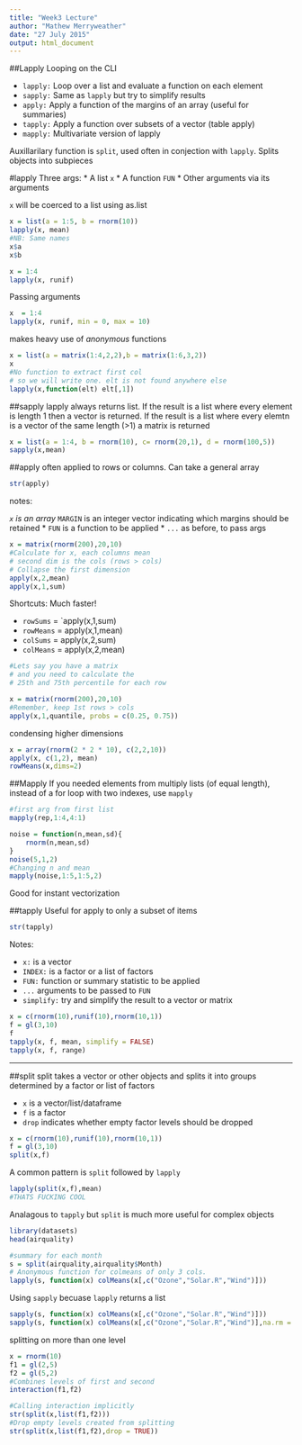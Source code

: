 ```yaml
---
title: "Week3 Lecture"
author: "Mathew Merryweather"
date: "27 July 2015"
output: html_document
---
```


##Lapply
Looping on the CLI

* `lapply:` Loop over a list and evaluate a function on each element
* `sapply:` Same as `lapply` but try to simplify results
* `apply:` Apply a function of the margins of an array (useful for summaries)
* `tapply:` Apply a function over subsets of a vector (table apply)
* `mapply:` Multivariate version of lapply

Auxillarilary function is `split`, used often in conjection with `lapply`. Splits objects into subpieces

#lapply
Three args:
* A list `x`
* A function `FUN`
* Other arguments via its arguments

`x` will be coerced to a list using as.list

```r
x = list(a = 1:5, b = rnorm(10))
lapply(x, mean)
#NB: Same names
x$a
x$b
```

```r
x = 1:4
lapply(x, runif)
```
Passing arguments
```r
x  = 1:4
lapply(x, runif, min = 0, max = 10)
```

makes heavy use of *anonymous* functions

```r
x = list(a = matrix(1:4,2,2),b = matrix(1:6,3,2))
x
#No function to extract first col
# so we will write one. elt is not found anywhere else
lapply(x,function(elt) elt[,1])
```

##sapply
lapply always returns list.
If the result is a list where every element is length 1 then a vector is returned.
If the result is a list where every elemtn is a vector of the same length (>1) a matrix is returned

```r
x = list(a = 1:4, b = rnorm(10), c= rnorm(20,1), d = rnorm(100,5))
sapply(x,mean)
```

##apply
often applied to rows or columns. Can take a general array
```r
str(apply)
```
notes:

*`x` is an array
* `MARGIN` is an integer vector indicating which margins should be retained
* `FUN` is a function to be applied
* `...` as before, to pass args


```r
x = matrix(rnorm(200),20,10)
#Calculate for x, each columns mean
# second dim is the cols (rows > cols)
# Collapse the first dimension
apply(x,2,mean)
apply(x,1,sum)
```

Shortcuts: Much faster!

* `rowSums` = `apply(x,1,sum)
* `rowMeans` = apply(x,1,mean)
* `colSums` = apply(x,2,sum)
* `colMeans` = apply(x,2,mean)

```r
#Lets say you have a matrix
# and you need to calculate the
# 25th and 75th percentile for each row

x = matrix(rnorm(200),20,10)
#Remember, keep 1st rows > cols
apply(x,1,quantile, probs = c(0.25, 0.75))
```

condensing higher dimensions
```r
x = array(rnorm(2 * 2 * 10), c(2,2,10))
apply(x, c(1,2), mean)
rowMeans(x,dims=2)
```

##Mapply
If you needed elements from multiply lists (of equal length), instead of a for loop with two indexes, use `mapply`
```r
#first arg from first list
mapply(rep,1:4,4:1)
```

```r
noise = function(n,mean,sd){
    rnorm(n,mean,sd)
}
noise(5,1,2)
#Changing n and mean
mapply(noise,1:5,1:5,2)
```
Good for instant vectorization

##tapply
Useful for apply to only a subset of items
```r
str(tapply)
```

Notes:

* `x:` is a vector
* `INDEX:` is a factor or a list of factors
* `FUN:` function or summary statistic to be applied
* `...` arguments to be passed to `FUN`
* `simplify:` try and simplify the result to a vector or matrix

```r
x = c(rnorm(10),runif(10),rnorm(10,1))
f = gl(3,10)
f
tapply(x, f, mean, simplify = FALSE)
tapply(x, f, range)
```

***

##split
split takes a vector or other objects and splits it into groups determined by a factor or list of factors

* `x` is a vector/list/dataframe
* `f` is a factor
* `drop` indicates whether empty factor levels should be dropped

```r
x = c(rnorm(10),runif(10),rnorm(10,1))
f = gl(3,10)
split(x,f)
```

A common pattern is `split` followed by `lapply`
```r
lapply(split(x,f),mean)
#THATS FUCKING COOL
```
Analagous to `tapply` but `split` is much more useful for complex objects


```r
library(datasets)
head(airquality)

#summary for each month
s = split(airquality,airquality$Month)
# Anonymous function for colmeans of only 3 cols.
lapply(s, function(x) colMeans(x[,c("Ozone","Solar.R","Wind")]))
```

Using `sapply` becuase `lapply` returns a list
```r
sapply(s, function(x) colMeans(x[,c("Ozone","Solar.R","Wind")]))
sapply(s, function(x) colMeans(x[,c("Ozone","Solar.R","Wind")],na.rm = T))
```

splitting on more than one level
```r
x = rnorm(10)
f1 = gl(2,5)
f2 = gl(5,2)
#Combines levels of first and second
interaction(f1,f2)
```

```r
#Calling interaction implicitly
str(split(x,list(f1,f2)))
#Drop empty levels created from splitting
str(split(x,list(f1,f2),drop = TRUE))
```















